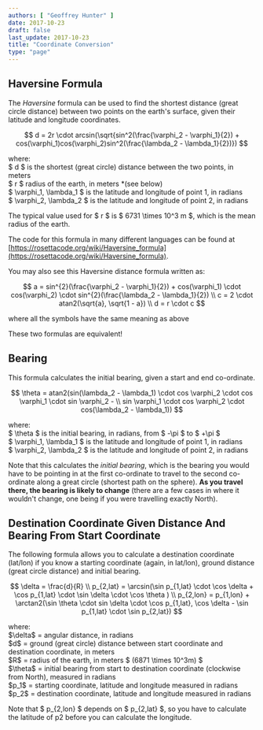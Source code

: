 ```yaml
---
authors: [ "Geoffrey Hunter" ]
date: 2017-10-23
draft: false
last_update: 2017-10-23
title: "Coordinate Conversion"
type: "page"
---
```


## Haversine Formula

The _Haversine_ formula can be used to find the shortest distance (great circle distance) between two points on the earth's surface, given their latitude and longitude coordinates.

$$
d = 2r \cdot arcsin(\sqrt{sin^2(\frac{\varphi_2 - \varphi_1}{2}) + cos(\varphi_1)cos(\varphi_2)sin^2(\frac{\lambda_2 - \lambda_1}{2})})
$$

<p className="centered">where:<br/>
$ d $ is the shortest (great circle) distance between the two points, in meters<br/>
$ r $ radius of the earth, in meters *(see below)<br/>
$ \varphi_1, \lambda_1 $ is the latitude and longitude of point 1, in radians<br/>
$ \varphi_2, \lambda_2 $ is the latitude and longitude of point 2, in radians<br/></p>

The typical value used for $ r $ is $ 6731 \times 10^3 m $, which is the mean radius of the earth.

The code for this formula in many different languages can be found at [https://rosettacode.org/wiki/Haversine_formula](https://rosettacode.org/wiki/Haversine_formula).

You may also see this Haversine distance formula written as:

$$ 
a = sin^{2}(\frac{\varphi_2 - \varphi_1}{2}) + cos(\varphi_1) \cdot cos(\varphi_2) \cdot sin^{2}(\frac{\lambda_2 - \lambda_1}{2}) \\
c = 2 \cdot atan2(\sqrt{a}, \sqrt{1 - a}) \\
d = r \cdot c 
$$

where all the symbols have the same meaning as above

These two formulas are equivalent!

## Bearing

This formula calculates the initial bearing, given a start and end co-ordinate.

$$
\theta = atan2(sin(\lambda_2 - \lambda_1) \cdot cos \varphi_2 \cdot cos \varphi_1 \cdot sin \varphi_2 - \\
sin \varphi_1 \cdot cos \varphi_2 \cdot cos(\lambda_2 - \lambda_1))
$$

<p class="centered">where:<br/>
$ \theta $ is the initial bearing, in radians, from $ -\pi $ to $ +\pi $<br/>
$ \varphi_1, \lambda_1 $ is the latitude and longitude of point 1, in radians<br/>
$ \varphi_2, \lambda_2 $ is the latitude and longitude of point 2, in radians<br/></p>

Note that this calculates the _initial bearing_, which is the bearing you would have to be pointing in at the first co-ordinate to travel to the second co-ordinate along a great circle (shortest path on the sphere). **As you travel there, the bearing is likely to change** (there are a few cases in where it wouldn't change, one being if you were travelling exactly North).

## Destination Coordinate Given Distance And Bearing From Start Coordinate

The following formula allows you to calculate a destination coordinate (lat/lon) if you know a starting coordinate (again, in lat/lon), ground distance (great circle distance) and initial bearing.

$$
\delta = \frac{d}{R} \\  
p_{2,lat} = \arcsin(\sin p_{1,lat} \cdot \cos \delta + \cos p_{1,lat} \cdot \sin \delta \cdot \cos \theta ) \\  
p_{2,lon} = p_{1,lon} + \arctan2(\sin \theta \cdot sin \delta \cdot \cos p_{1,lat}, \cos \delta - \sin p_{1,lat} \cdot \sin p_{2,lat})
$$

<p class="centered">where:<br/>
$\delta$ = angular distance, in radians<br/>
$d$ = ground (great circle) distance between start coordinate and destination coordinate, in meters<br/>
$R$ = radius of the earth, in meters $ (6871 \times 10^3m) $<br/>
$\theta$ = initial bearing from start to destination coordinate (clockwise from North), measured in radians<br/>
$p_1$ = starting coordinate, latitude and longitude measured in radians<br/>
 $p_2$ = destination coordinate, latitude and longitude measured in radians<br/></p>

Note that $ p_{2,lon} $ depends on $ p_{2,lat} $, so you have to calculate the latitude of p2 before you can calculate the longitude.
